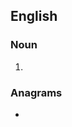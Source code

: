 ==English==

===Noun===
{{head|en|noun plural form}}

# {{plural of|bloater|lang=en}}

===Anagrams===
* {{anagrams|en|a=abelorst|latrobes|retablos|rotables|sortable|storable}}